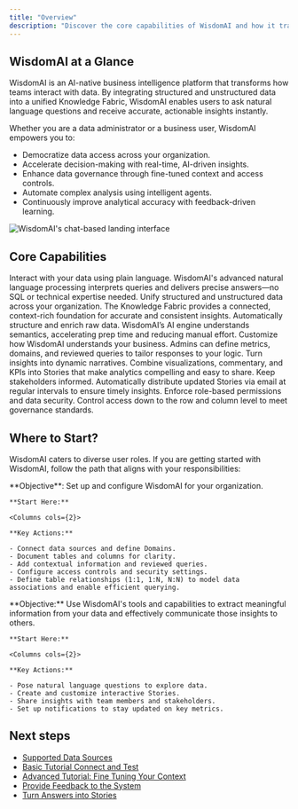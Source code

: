 ```yaml
---
title: "Overview"
description: "Discover the core capabilities of WisdomAI and how it transforms data into interactive, insightful stories. This page helps you understand what WisdomAI can do and guides you through the right path based on your role, whether you are managing data and settings as an Admin or exploring insights and sharing stories as an Explorer."
---
```


## WisdomAI at a Glance

WisdomAI is an AI-native business intelligence platform that transforms how teams interact with data. By integrating structured and unstructured data into a unified Knowledge Fabric, WisdomAI enables users to ask natural language questions and receive accurate, actionable insights instantly.

Whether you are a data administrator or a business user, WisdomAI empowers you to:

- Democratize data access across your organization.
- Accelerate decision-making with real-time, AI-driven insights.
- Enhance data governance through fine-tuned context and access controls.
- Automate complex analysis using intelligent agents.
- Continuously improve analytical accuracy with feedback-driven learning.

![WisdomAI's chat-based landing interface](/images/general-overview.png)

## Core Capabilities

<Columns cols={2}>
  <Card title="Natural Language Interactions" icon="message">
    Interact with your data using plain language. WisdomAI's advanced natural language processing interprets queries and delivers precise answers—no SQL or technical expertise needed.
  </Card>

  <Card title="Knowledge Fabric" icon="layer-group">
    Unify structured and unstructured data across your organization. The Knowledge Fabric provides a connected, context-rich foundation for accurate and consistent insights.
  </Card>

  <Card title="AI-Powered Data Preparation" icon="gears">
    Automatically structure and enrich raw data. WisdomAI’s AI engine understands semantics, accelerating prep time and reducing manual effort.
  </Card>

  <Card title="Contextual Fine-Tuning" icon="sliders">
    Customize how WisdomAI understands your business. Admins can define metrics, domains, and reviewed queries to tailor responses to your logic.
  </Card>

  <Card title="Interactive Stories" icon="chart-column">
    Turn insights into dynamic narratives. Combine visualizations, commentary, and KPIs into Stories that make analytics compelling and easy to share.
  </Card>

  <Card title="Scheduled Notifications" icon="clock">
    Keep stakeholders informed. Automatically distribute updated Stories via email at regular intervals to ensure timely insights.
  </Card>

  <Card title="Granular Access Controls" icon="user-shield">
    Enforce role-based permissions and data security. Control access down to the row and column level to meet governance standards.
  </Card>
</Columns>

## Where to Start?

WisdomAI caters to diverse user roles. If you are getting started with WisdomAI, follow the path that aligns with your responsibilities:

<Tabs>
  <Tab title="Admins (Data Administrators)">
    **Objective**: Set up and configure WisdomAI for your organization.

    **Start Here:**

    <Columns cols={2}>
  <Card horizontal icon="1" title="Connect and Test" href="/setting-up-wisdom-ai/basic-tutorial-connect-and-test" />

  <Card horizontal icon="2" title="Fine-Tuning Your Context" href="/setting-up-wisdom-ai/advanced-tutorial-fine-tuning-your-context" />
</Columns>

    **Key Actions:**

    - Connect data sources and define Domains.
    - Document tables and columns for clarity.
    - Add contextual information and reviewed queries.
    - Configure access controls and security settings.
    - Define table relationships (1:1, 1:N, N:N) to model data associations and enable efficient querying.
  </Tab>
  <Tab title="Explorers (Business Users)">
    **Objective:** Use WisdomAI's tools and capabilities to extract meaningful information from your data and effectively communicate those insights to others.

    **Start Here:**

    <Columns cols={2}>
  <Card horizontal icon="1" title="Ask Better Questions" href="/using-wisdom-ai-everyday/ask-better-questions" />

  <Card horizontal icon="2" title="Turn Answers into Stories" href="/using-wisdom-ai-everyday/turn-answers-into-stories" />

  <Card horizontal icon="3" title="Share Stories and Set Access" href="/using-wisdom-ai-everyday/share-stories-and-set-access" />

  <Card horizontal icon="4" title="Schedule Story Notifications" href="/using-wisdom-ai-everyday/schedule-story-notifications" />
</Columns>

    **Key Actions:**

    - Pose natural language questions to explore data.
    - Create and customize interactive Stories.
    - Share insights with team members and stakeholders.
    - Set up notifications to stay updated on key metrics.
  </Tab>
</Tabs>

## Next steps

- [Supported Data Sources](/getting-started/supported-data-sources)
- [Basic Tutorial Connect and Test](/setting-up-wisdom-ai/basic-tutorial-connect-and-test)
- [Advanced Tutorial: Fine Tuning Your Context](/setting-up-wisdom-ai/advanced-tutorial-fine-tuning-your-context)
- [Provide Feedback to the System](/setting-up-wisdom-ai/provide-feedback-to-the-system)
- [Turn Answers into Stories](/using-wisdom-ai-everyday/turn-answers-into-stories)